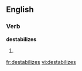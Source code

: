 
==English==

===Verb===
'''destabilizes'''

# {{third-person singular of|[[destabilize]]}}

[[fr:destabilizes]]
[[vi:destabilizes]]
